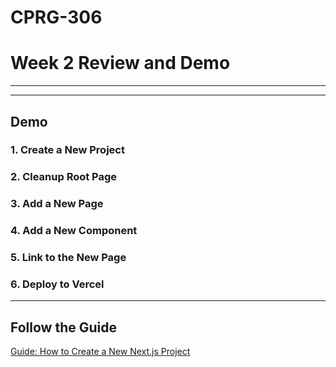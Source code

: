 # CPRG-306

# Week 2 Review and Demo

---

---

## Demo

### 1. Create a New Project

### 2. Cleanup Root Page

### 3. Add a New Page

### 4. Add a New Component

### 5. Link to the New Page

### 6. Deploy to Vercel

---

## Follow the Guide

[Guide: How to Create a New Next.js Project](/guides-and-references/creating-new-nextjs-project)